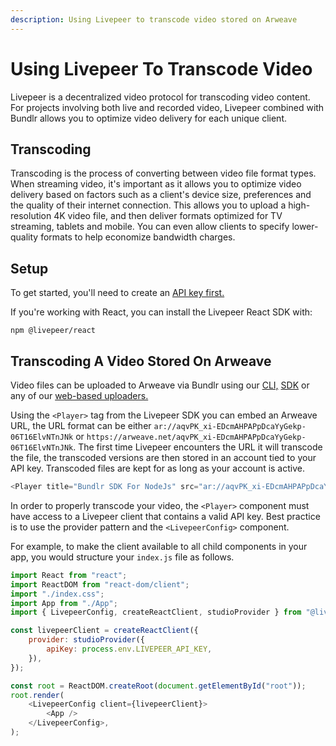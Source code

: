 ```yaml
---
description: Using Livepeer to transcode video stored on Arweave
---
```


# Using Livepeer To Transcode Video

Livepeer is a decentralized video protocol for transcoding video content. For projects involving both live and recorded video, Livepeer combined with Bundlr allows you to optimize video delivery for each unique client.

## Transcoding

Transcoding is the process of converting between video file format types. When streaming video, it's important as it allows you to optimize video delivery based on factors such as a client's device size, preferences and the quality of their internet connection. This allows you to upload a high-resolution 4K video file, and then deliver formats optimized for TV streaming, tablets and mobile. You can even allow clients to specify lower-quality formats to help economize bandwidth charges.

## Setup

To get started, you'll need to create an [API key first.](https://docs.livepeer.org/guides/developing/quickstart)

If you're working with React, you can install the Livepeer React SDK with:

```console
npm @livepeer/react
```

## Transcoding A Video Stored On Arweave

Video files can be uploaded to Arweave via Bundlr using our [CLI,](/developer-docs/cli/installation) [SDK](/developer-docs/sdk) or any of our [web-based uploaders.](https://demo.bundlr.network/)

Using the `<Player>` tag from the Livepeer SDK you can embed an Arweave URL, the URL format can be either `ar://aqvPK_xi-EDcmAHPAPpDcaYyGekp-06T16ElvNTnJNk` or `https://arweave.net/aqvPK_xi-EDcmAHPAPpDcaYyGekp-06T16ElvNTnJNk`. The first time Livepeer encounters the URL it will transcode the file, the transcoded versions are then stored in an account tied to your API key. Transcoded files are kept for as long as your account is active.

```js
<Player title="Bundlr SDK For NodeJs" src="ar://aqvPK_xi-EDcmAHPAPpDcaYyGekp-06T16ElvNTnJNk" autoPlay muted />
```

In order to properly transcode your video, the `<Player>` component must have access to a Livepeer client that contains a valid API key. Best practice is to use the provider pattern and the `<LivepeerConfig>` component.

For example, to make the client available to all child components in your app, you would structure your `index.js` file as follows.

```js
import React from "react";
import ReactDOM from "react-dom/client";
import "./index.css";
import App from "./App";
import { LivepeerConfig, createReactClient, studioProvider } from "@livepeer/react";

const livepeerClient = createReactClient({
	provider: studioProvider({
		apiKey: process.env.LIVEPEER_API_KEY,
	}),
});

const root = ReactDOM.createRoot(document.getElementById("root"));
root.render(
	<LivepeerConfig client={livepeerClient}>
		<App />
	</LivepeerConfig>,
);
```
